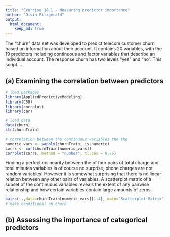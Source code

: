 ```yaml
---
title: "Exercise 18.1 - Measuring predictor importance"
author: "Oisin Fitzgerald"
output: 
  html_document:
    keep_md: true 
---
```


The “churn” data set was developed to predict telecom customer churn based on 
information about their account. It contains 20 variables, with the 19
predictors including continuous and factor variables that describe an individual
account. The response churn has two levels "yes" and "no". This script....

(a) Examining the correlation between predictors
------------------------------------------------
```r
# load packages
library(AppliedPredictiveModeling)
library(C50)
library(corrplot)
library(car)

# load data
data(churn)
str(churnTrain)

# correlation between the continuous variables the the 
numeric_vars <- sapply(churnTrain, is.numeric)
corrs <- cor(churnTrain[numeric_vars])
corrplot(corrs, method = "number", tl.cex = 0.75)
```

Finding a perfect colinearity between the of four pairs of total charge and 
total minutes variables is of course no surprise, phone charges are not random 
variables! However it is somewhat surprising that there is no linear relation 
between any other pairs of variables. A scatterplot matrix of a subset of 
the continuous variables reveals the extent of any pairwise relationship and 
how certain variables contain large amounts of zeros.

```r
pairs(~.,data=churnTrain[numeric_vars][1:4], main="Scatterplot Matrix")
# make conditional on churn
```

(b) Assessing the importance of categorical predictors
-------------------------------------------------------------------------------

